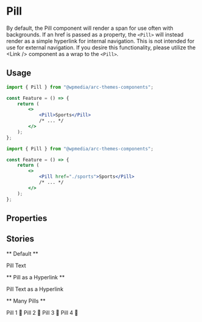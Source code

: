 

<Meta title="Components/Pill" component={Pill} />

# Pill

By default, the Pill component will render a span for use often with backgrounds. If an href is passed as a property, the `<Pill>` will instead render as a simple hyperlink for internal navigation. This is not intended for use for external navigation. If you desire this functionality, please utilize the &lt;Link /&gt; component as a wrap to the `<Pill>`.

## Usage

```jsx
import { Pill } from "@wpmedia/arc-themes-components";

const Feature = () => {
	return (
		<>
			<Pill>Sports</Pill>
			/* ... */
		</>
	);
};
```

```jsx
import { Pill } from "@wpmedia/arc-themes-components";

const Feature = () => {
	return (
		<>
			<Pill href="./sports">Sports</Pill>
			/* ... */
		</>
	);
};
```

## Properties

<ArgsTable of={Pill} />

## Stories

** Default **

<Canvas>
	<Story name="Default">
		<Pill>Pill Text</Pill>
	</Story>
</Canvas>

** Pill as a Hyperlink **

<Canvas>
	<Story name="Pill Hyperlink">
		<Pill href="./">Pill Text as a Hyperlink</Pill>
	</Story>
</Canvas>

** Many Pills **

<Canvas>
	<Story name="Many Pills">
		<Pill>Pill 1 💊</Pill>
		<Pill>Pill 2 💊</Pill>
		<Pill>Pill 3 💊</Pill>
		<Pill>Pill 4 💊</Pill>
	</Story>
</Canvas>
